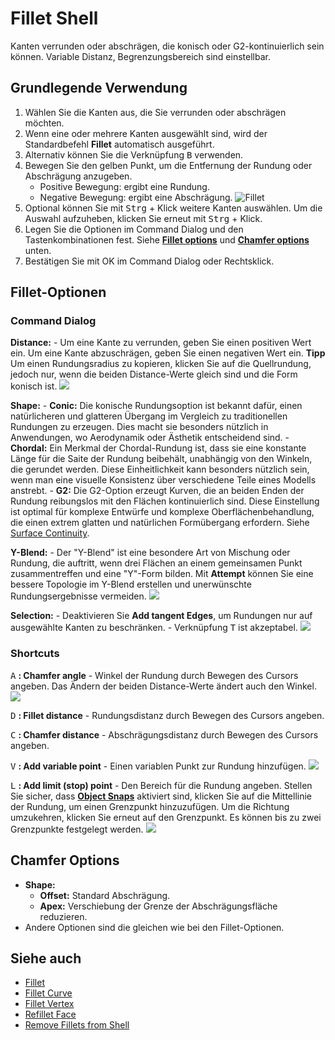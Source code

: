 
# Fillet Shell

<Reference shortcut="B" command="Fillet Shell" button="" />

Kanten verrunden oder abschrägen, die konisch oder G2-kontinuierlich sein können. Variable Distanz, Begrenzungsbereich sind einstellbar.

## Grundlegende Verwendung

1. Wählen Sie die Kanten aus, die Sie verrunden oder abschrägen möchten.
2. Wenn eine oder mehrere Kanten ausgewählt sind, wird der Standardbefehl **Fillet** automatisch ausgeführt.
3. Alternativ können Sie die Verknüpfung <kbd>B</kbd> verwenden.
4. Bewegen Sie den gelben Punkt, um die Entfernung der Rundung oder Abschrägung anzugeben.
    - Positive Bewegung: ergibt eine Rundung.
    - Negative Bewegung: ergibt eine Abschrägung.
    ![Fillet](/img/fillet-solid-0.gif)
5. Optional können Sie mit <kbd>Strg</kbd> + Klick weitere Kanten auswählen. Um die Auswahl aufzuheben, klicken Sie erneut mit <kbd>Strg</kbd> + Klick.
6. Legen Sie die Optionen im Command Dialog und den Tastenkombinationen fest. Siehe [**Fillet options**](#fillet-options) und [**Chamfer options**](#chamfer-options) unten.
7. Bestätigen Sie mit OK im Command Dialog oder Rechtsklick.

## Fillet-Optionen

### Command Dialog

**Distance:** 
    - Um eine Kante zu verrunden, geben Sie einen positiven Wert ein. Um eine Kante abzuschrägen, geben Sie einen negativen Wert ein.
<Callout type="info" emoji="💡">
    **Tipp**
    Um einen Rundungsradius zu kopieren, klicken Sie auf die Quellrundung, jedoch nur, wenn die beiden Distance-Werte gleich sind und die Form konisch ist.
![](/img/fillet-solid-copyfillet.gif)
</Callout>

**Shape:**
    - **Conic:** Die konische Rundungsoption ist bekannt dafür, einen natürlicheren und glatteren Übergang im Vergleich zu traditionellen Rundungen zu erzeugen. Dies macht sie besonders nützlich in Anwendungen, wo Aerodynamik oder Ästhetik entscheidend sind.
    - **Chordal:** Ein Merkmal der Chordal-Rundung ist, dass sie eine konstante Länge für die Saite der Rundung beibehält, unabhängig von den Winkeln, die gerundet werden. Diese Einheitlichkeit kann besonders nützlich sein, wenn man eine visuelle Konsistenz über verschiedene Teile eines Modells anstrebt.
    - **G2:** Die G2-Option erzeugt Kurven, die an beiden Enden der Rundung reibungslos mit den Flächen kontinuierlich sind. Diese Einstellung ist optimal für komplexe Entwürfe und komplexe Oberflächenbehandlung, die einen extrem glatten und natürlichen Formübergang erfordern. Siehe [Surface Continuity](../cad-essentials/continuity-curve-and-surface).
    <VideoPlayer fileName="fillet-shell-shape"/>

**Y-Blend:** 
    - Der "Y-Blend" ist eine besondere Art von Mischung oder Rundung, die auftritt, wenn drei Flächen an einem gemeinsamen Punkt zusammentreffen und eine "Y"-Form bilden. Mit **Attempt** können Sie eine bessere Topologie im Y-Blend erstellen und unerwünschte Rundungsergebnisse vermeiden.
    ![](/img/fillet-solid-yblend.gif)

**Selection:** 
    - Deaktivieren Sie **Add tangent Edges**, um Rundungen nur auf ausgewählte Kanten zu beschränken.
    - Verknüpfung <kbd>T</kbd> ist akzeptabel.
    ![](/img/fillet-sold-selection.gif)

### Shortcuts

<kbd>A</kbd> **: Chamfer angle** 
    - Winkel der Rundung durch Bewegen des Cursors angeben.
<Callout type="info" emoji="💡">
    Das Ändern der beiden Distance-Werte ändert auch den Winkel.
    ![](/img/fillet-solid-two-value.gif)
</Callout>

<kbd>D</kbd> **: Fillet distance** 
    - Rundungsdistanz durch Bewegen des Cursors angeben.

<kbd>C</kbd> **: Chamfer distance** 
    - Abschrägungsdistanz durch Bewegen des Cursors angeben.

<kbd>V</kbd> **: Add variable point** 
    - Einen variablen Punkt zur Rundung hinzufügen.
    ![](/img/fillet-solid-variable.gif)

<kbd>L</kbd> **: Add limit (stop) point** 
    - Den Bereich für die Rundung angeben. Stellen Sie sicher, dass [**Object Snaps**](../plasticity-essentials/grid-and-snap#object-snap) aktiviert sind, klicken Sie auf die Mittellinie der Rundung, um einen Grenzpunkt hinzuzufügen. Um die Richtung umzukehren, klicken Sie erneut auf den Grenzpunkt. Es können bis zu zwei Grenzpunkte festgelegt werden.
    ![](/img/fillet-solid-limit.gif)

## Chamfer Options
- **Shape:**
    - **Offset:** Standard Abschrägung.
    - **Apex:** Verschiebung der Grenze der Abschrägungsfläche reduzieren.
- Andere Optionen sind die gleichen wie bei den Fillet-Optionen.

## Siehe auch
- [Fillet](./fillet)
- [Fillet Curve](../sketch/fillet-curve) 
- [Fillet Vertex](../sketch/fillet-vertex)
- [Refillet Face](./refillet-face)
- [Remove Fillets from Shell](./remove-fillets-from-shell)

